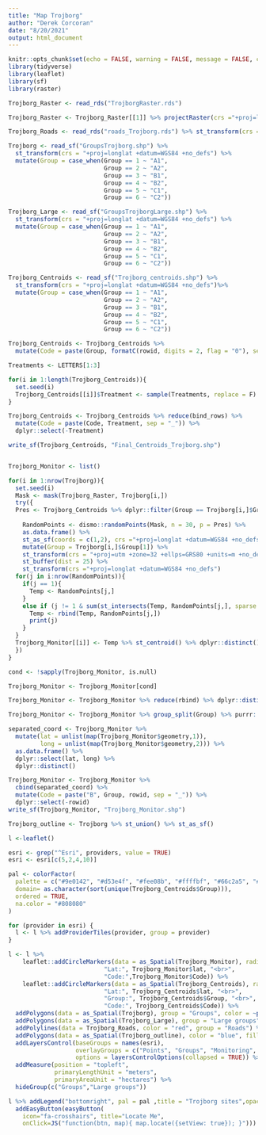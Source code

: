 ```yaml
---
title: "Map Trojborg"
author: "Derek Corcoran"
date: "8/20/2021"
output: html_document
---
```


```r
knitr::opts_chunk$set(echo = FALSE, warning = FALSE, message = FALSE, cache = FALSE)
library(tidyverse)
library(leaflet)
library(sf)
library(raster)

Trojborg_Raster <- read_rds("TrojborgRaster.rds")

Trojborg_Raster <- Trojborg_Raster[[1]] %>% projectRaster(crs ="+proj=longlat +datum=WGS84 +no_defs")

Trojborg_Roads <- read_rds("roads_Trojborg.rds") %>% st_transform(crs ="+proj=longlat +datum=WGS84 +no_defs")

Trojborg <- read_sf("GroupsTrojborg.shp") %>% 
  st_transform(crs = "+proj=longlat +datum=WGS84 +no_defs") %>% 
  mutate(Group = case_when(Group == 1 ~ "A1",
                           Group == 2 ~ "A2",
                           Group == 3 ~ "B1",
                           Group == 4 ~ "B2",
                           Group == 5 ~ "C1",
                           Group == 6 ~ "C2"))

Trojborg_Large <- read_sf("GroupsTrojborgLarge.shp") %>% 
  st_transform(crs = "+proj=longlat +datum=WGS84 +no_defs") %>% 
  mutate(Group = case_when(Group == 1 ~ "A1",
                           Group == 2 ~ "A2",
                           Group == 3 ~ "B1",
                           Group == 4 ~ "B2",
                           Group == 5 ~ "C1",
                           Group == 6 ~ "C2"))

Trojborg_Centroids <- read_sf("Trojborg_centroids.shp") %>% 
  st_transform(crs = "+proj=longlat +datum=WGS84 +no_defs")%>% 
  mutate(Group = case_when(Group == 1 ~ "A1",
                           Group == 2 ~ "A2",
                           Group == 3 ~ "B1",
                           Group == 4 ~ "B2",
                           Group == 5 ~ "C1",
                           Group == 6 ~ "C2"))

Trojborg_Centroids <- Trojborg_Centroids %>% 
  mutate(Code = paste(Group, formatC(rowid, digits = 2, flag = "0"), sep = "_"), Treatment = NA) %>% group_by(Code) %>% group_split()

Treatments <- LETTERS[1:3]

for(i in 1:length(Trojborg_Centroids)){
  set.seed(i)
  Trojborg_Centroids[[i]]$Treatment <- sample(Treatments, replace = F)
}

Trojborg_Centroids <- Trojborg_Centroids %>% reduce(bind_rows) %>% 
  mutate(Code = paste(Code, Treatment, sep = "_")) %>% 
  dplyr::select(-Treatment)

write_sf(Trojborg_Centroids, "Final_Centroids_Trojborg.shp")


Trojborg_Monitor <- list()

for(i in 1:nrow(Trojborg)){
  set.seed(i)
  Mask <- mask(Trojborg_Raster, Trojborg[i,])
  try({
  Pres <- Trojborg_Centroids %>% dplyr::filter(Group == Trojborg[i,]$Group[1]) %>% as_Spatial()
  
    RandomPoints <- dismo::randomPoints(Mask, n = 30, p = Pres) %>% 
    as.data.frame() %>% 
    st_as_sf(coords = c(1,2), crs ="+proj=longlat +datum=WGS84 +no_defs") %>% 
    mutate(Group = Trojborg[i,]$Group[1]) %>% 
    st_transform(crs = "+proj=utm +zone=32 +ellps=GRS80 +units=m +no_defs") %>% 
    st_buffer(dist = 25) %>% 
    st_transform(crs ="+proj=longlat +datum=WGS84 +no_defs") 
  for(j in i:nrow(RandomPoints)){
    if(j == 1){
      Temp <- RandomPoints[j,]
    }
    else if (j != 1 & sum(st_intersects(Temp, RandomPoints[j,], sparse = F)) == 0){
      Temp <- rbind(Temp, RandomPoints[j,])
      print(j)
    }
  }
  Trojborg_Monitor[[i]] <- Temp %>% st_centroid() %>% dplyr::distinct()
  })
}

cond <- !sapply(Trojborg_Monitor, is.null)

Trojborg_Monitor <- Trojborg_Monitor[cond]

Trojborg_Monitor <- Trojborg_Monitor %>% reduce(rbind) %>% dplyr::distinct()

Trojborg_Monitor <- Trojborg_Monitor %>% group_split(Group) %>% purrr::map(~tibble::rowid_to_column(.x)) %>% reduce(rbind)

separated_coord <- Trojborg_Monitor %>% 
  mutate(lat = unlist(map(Trojborg_Monitor$geometry,1)),
         long = unlist(map(Trojborg_Monitor$geometry,2))) %>% 
  as.data.frame() %>% 
  dplyr::select(lat, long) %>% 
  dplyr::distinct()

Trojborg_Monitor <- Trojborg_Monitor %>% 
  cbind(separated_coord) %>% 
  mutate(Code = paste("B", Group, rowid, sep = "_")) %>% 
  dplyr::select(-rowid)
write_sf(Trojborg_Monitor, "Trojborg_Monitor.shp")
```

```r

Trojborg_outline <- Trojborg %>% st_union() %>% st_as_sf()

l <-leaflet()

esri <- grep("^Esri", providers, value = TRUE)
esri <- esri[c(5,2,4,10)]

pal <- colorFactor(
  palette = c("#9e0142", "#d53e4f", "#fee08b", "#ffffbf", "#66c2a5", "#3288bd"),
  domain= as.character(sort(unique(Trojborg_Centroids$Group))),
  ordered = TRUE,
  na.color = "#808080"
)

for (provider in esri) {
  l <- l %>% addProviderTiles(provider, group = provider)    
}

l <- l %>% 
    leaflet::addCircleMarkers(data = as_Spatial(Trojborg_Monitor), radius = 6, group = "Monitoring", color = ~pal(Group), popup = paste("Lon:", Trojborg_Monitor$long, "<br>",
                           "Lat:", Trojborg_Monitor$lat, "<br>",
                           "Code:",Trojborg_Monitor$Code)) %>% 
    leaflet::addCircleMarkers(data = as_Spatial(Trojborg_Centroids), radius = 6, group = "Points", color = ~pal(Group), popup = paste("Lon:", Trojborg_Centroids$long, "<br>",
                           "Lat:", Trojborg_Centroids$lat, "<br>",
                           "Group:", Trojborg_Centroids$Group, "<br>", 
                           "Code:", Trojborg_Centroids$Code)) %>%
  addPolygons(data = as_Spatial(Trojborg), group = "Groups", color = ~pal(Group), fillColor = ~pal(Group), opacity = 0.8, popup = Trojborg$Group, fillOpacity = 0.8) %>% 
  addPolygons(data = as_Spatial(Trojborg_Large), group = "Large groups", color = ~pal(Group), fillColor = ~pal(Group), opacity = 0.8, popup = Trojborg_Large$Group, fillOpacity = 0.8) %>% 
  addPolylines(data = Trojborg_Roads, color = "red", group = "Roads") %>%
  addPolygons(data = as_Spatial(Trojborg_outline), color = "blue", fillOpacity = 0, group = "Outline") %>% 
  addLayersControl(baseGroups = names(esri),
                   overlayGroups = c("Points", "Groups", "Monitoring", "Roads", "Large groups", "Outline"),
                   options = layersControlOptions(collapsed = TRUE)) %>%
  addMeasure(position = "topleft",
             primaryLengthUnit = "meters",
             primaryAreaUnit = "hectares") %>% 
  hideGroup(c("Groups","Large groups"))

l %>% addLegend("bottomright", pal = pal ,title = "Trojborg sites",opacity = 1, values = Trojborg_Centroids$Group) %>%
  addEasyButton(easyButton(
    icon="fa-crosshairs", title="Locate Me",
    onClick=JS("function(btn, map){ map.locate({setView: true}); }")))

```
